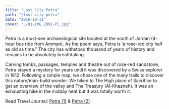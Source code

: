 ```yaml
---
title: "Lost City Petra"
path: "/lost-city-petra"
date: "2016-10-31"
cover: "./01-IMG_2991-PC.jpg"
---
```





Petra is a must-see archaeological site located at the south of Jordan (4-hour bus ride from Amman). As the poem says, Petra is ‘a rose-red city half as old as time.” The city has withstood thousand of years of history and remains to be absolutely breathtaking.

Carving tombs, passages, temples and theatre out of rose-red sandstone, Petra stayed a mystery for years until it was discovered by a Swiss explorer in 1812. Following a simple map, we chose one of the many trails to discover this nature/man-build wonder. We hiked to The High place of Sacrifice to get an overview of the valley and The Treasury (Al-Khazneh). It was an exhausting hike in the midday heat but it was totally worth it.


Read Travel Journal: [Petra (1)](https://medium.com/desktop-of-samuel-wong/%E4%BB%A5%E7%B4%84%E9%81%8A%E8%A8%98-%E9%87%8D%E6%96%B0%E7%99%BC%E7%8F%BE%E7%9A%84%E5%8F%A4%E5%9F%8E%E4%BD%A9%E7%89%B9%E6%8B%89-d1ab01a9eff3) & [Petra (2)](https://medium.com/desktop-of-samuel-wong/%E4%BB%A5%E7%B4%84%E9%81%8A%E8%A8%98-%E6%BC%AB%E9%81%8A%E7%8E%AB%E7%91%B0%E7%B4%85%E5%9F%8E-e0478ded171b)

<GridBlock>
<ZoomImage src={IMG_2991} />
<ZoomImage src={IMG_3065} />
</GridBlock>

<GridBlock>
<ZoomImage src={IMG_3200} />
<ZoomImage src={IMG_3257} />
</GridBlock>

<GridBlock>
<ZoomImage src={IMG_3390} />
<ZoomImage src={IMG_3590} />
</GridBlock>